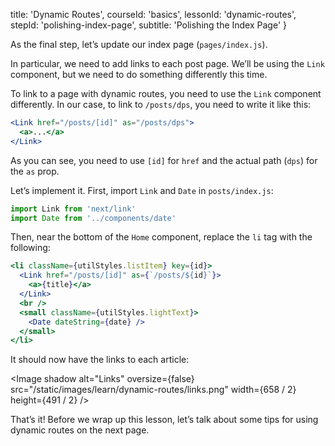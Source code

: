 
  title: 'Dynamic Routes',
  courseId: 'basics',
  lessonId: 'dynamic-routes',
  stepId: 'polishing-index-page',
  subtitle: 'Polishing the Index Page'
}

As the final step, let’s update our index page (`pages/index.js`).

In particular, we need to add links to each post page. We’ll be using the `Link` component, but we need to do something differently this time.

To link to a page with dynamic routes, you need to use the `Link` component differently. In our case, to link to `/posts/dps`, you need to write it like this:

```jsx
<Link href="/posts/[id]" as="/posts/dps">
  <a>...</a>
</Link>
```

As you can see, you need to use `[id]` for `href` and the actual path (`dps`) for the `as` prop.

Let’s implement it. First, import `Link` and `Date` in `posts/index.js`:

```js
import Link from 'next/link'
import Date from '../components/date'
```

Then, near the bottom of the `Home` component, replace the `li` tag with the following:

```jsx
<li className={utilStyles.listItem} key={id}>
  <Link href="/posts/[id]" as={`/posts/${id}`}>
    <a>{title}</a>
  </Link>
  <br />
  <small className={utilStyles.lightText}>
    <Date dateString={date} />
  </small>
</li>
```

It should now have the links to each article:

<Image
  shadow
  alt="Links"
  oversize={false}
  src="/static/images/learn/dynamic-routes/links.png"
  width={658 / 2}
  height={491 / 2}
/>

That’s it! Before we wrap up this lesson, let’s talk about some tips for using dynamic routes on the next page.

